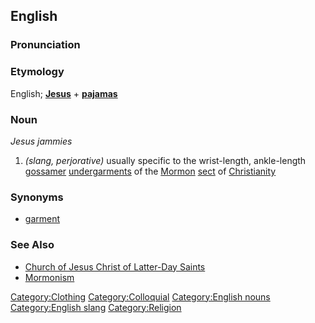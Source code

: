 ==English==

===Pronunciation===
{{substub}}

===Etymology===
English; '''[[Jesus]]''' + '''[[pajamas]]'''

===Noun===
''Jesus jammies''
# ''(slang, perjorative)'' usually specific to the wrist-length, ankle-length [[gossamer]] [[undergarments]] of the [[Mormon]] [[sect]] of [[Christianity]]

===Synonyms===
* [[garment]]

===See Also===
* [[Church of Jesus Christ of Latter-Day Saints]]
* [[Mormonism]]

[[Category:Clothing]]
[[Category:Colloquial]]
[[Category:English nouns]]
[[Category:English slang]]
[[Category:Religion]]